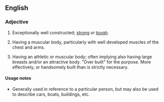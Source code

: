 ==English==

===Adjective===
{{en-adj|pos=[[built]] [[like]] a [[brick]] [[shithouse]]|-}}

# {{Australia|Canada|US|simile|colloquial|mildly|vulgar}} {{context|of an object}} Exceptionally well constructed; [[strong]] or [[tough]].
# {{Australia|Canada|US|simile|idiomatic|colloquial|mildly|vulgar}} {{context|of a man}} Having a muscular body, particularly with well developed muscles of the chest and arms.
# {{Canada|US|simile|idiomatic|colloquial|somewhat|vulgar}} {{context|of a woman}} Having an athletic or muscular body; often implying also having large breasts and/or an attractive body. "Over built" for the purpose. More effectively, or handsomely built than is strictly necessary.

====Usage notes====
* Generally used in reference to a particular person, but may also be used to describe cars, boats, buildings, etc.